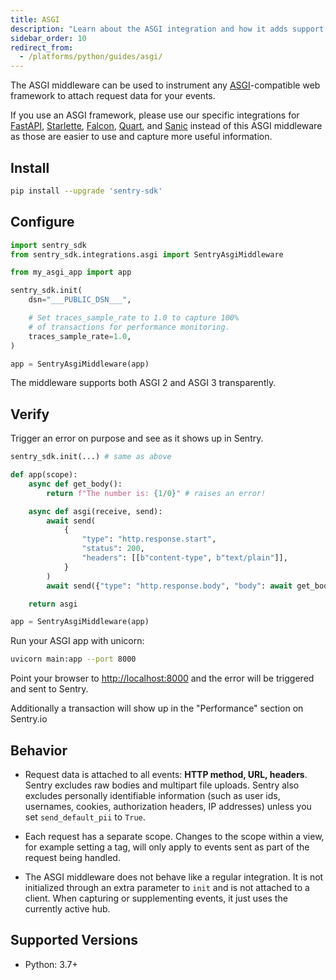 ```yaml
---
title: ASGI
description: "Learn about the ASGI integration and how it adds support for ASGI applications."
sidebar_order: 10
redirect_from:
  - /platforms/python/guides/asgi/
---
```


The ASGI middleware can be used to instrument any [ASGI](https://asgi.readthedocs.io/en/latest/)-compatible web framework to attach request data for your events.

<Note>

If you use an ASGI framework, please use our specific integrations for [FastAPI](/platforms/python/guides/fastapi/), [Starlette](/platforms/python/guides/starlette/), [Falcon](/platforms/python/guides/falcon/), [Quart](/platforms/python/guides/quart/), and [Sanic](/platforms/python/guides/sanic/) instead of this ASGI middleware as those are easier to use and capture more useful information.

</Note>

## Install

```bash
pip install --upgrade 'sentry-sdk'
```

## Configure

<SignInNote />

```python
import sentry_sdk
from sentry_sdk.integrations.asgi import SentryAsgiMiddleware

from my_asgi_app import app

sentry_sdk.init(
    dsn="___PUBLIC_DSN___",

    # Set traces_sample_rate to 1.0 to capture 100%
    # of transactions for performance monitoring.
    traces_sample_rate=1.0,
)

app = SentryAsgiMiddleware(app)
```

The middleware supports both ASGI 2 and ASGI 3 transparently.

## Verify

Trigger an error on purpose and see as it shows up in Sentry.

```python
sentry_sdk.init(...) # same as above

def app(scope):
    async def get_body():
        return f"The number is: {1/0}" # raises an error!

    async def asgi(receive, send):
        await send(
            {
                "type": "http.response.start",
                "status": 200,
                "headers": [[b"content-type", b"text/plain"]],
            }
        )
        await send({"type": "http.response.body", "body": await get_body()})

    return asgi

app = SentryAsgiMiddleware(app)
```

Run your ASGI app with unicorn:

```bash
uvicorn main:app --port 8000
```

Point your browser to [http://localhost:8000](http://localhost:8000) and the error will be triggered and sent to Sentry.

Additionally a transaction will show up in the "Performance" section on Sentry.io

## Behavior

- Request data is attached to all events: **HTTP method, URL, headers**. Sentry excludes raw bodies and multipart file uploads. Sentry also excludes personally identifiable information (such as user ids, usernames, cookies, authorization headers, IP addresses) unless you set `send_default_pii` to `True`.

- Each request has a separate scope. Changes to the scope within a view, for example setting a tag, will only apply to events sent as part of the request being handled.

- The ASGI middleware does not behave like a regular integration. It is not initialized through an extra parameter to `init` and is not attached to a client. When capturing or supplementing events, it just uses the currently active hub.

## Supported Versions

- Python: 3.7+
